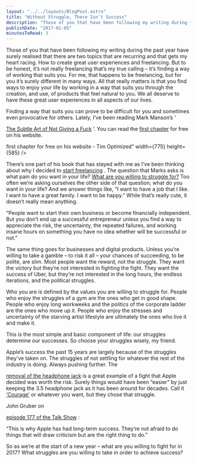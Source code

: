 ```yaml
---
layout: "../../layouts/BlogPost.astro"
title: "Without Struggle, There Isn’t Success"
description: "Those of you that have been following my writing during the past year have surely realised that there are two topics that are recurring and that gets my heart racing. How to create great user experiences and freelancing. But to be honest, it’s not really freelancing that’s my true calling – it’s finding a way of working that suits you. For me, that happens to be freelancing, but for you it’s surely different in many ways. All that really matters is that you find ways to enjoy your life by workin"
publishDate: "2017-01-05"
minutesToRead: 3
---
```


<p>Those of you that have been following my writing during the past year have surely realised that there are two topics that are recurring and that gets my heart racing. How to create great user experiences and freelancing. But to be honest, it’s not really freelancing that’s my true calling – it’s finding a way of working that suits you. For me, that happens to be freelancing, but for you it’s surely different in many ways. All that really matters is that you find ways to enjoy your life by working in a way that suits you through the creation, and use, of products that feel natural to you. We all deserve to have these great user experiences in all aspects of our lives.</p>
<p>Finding a way that suits you can prove to be difficult for you and sometimes even provocative for others. Lately, I’ve been reading Mark Manson’s ‘ </p>
<a href="https://www.amazon.com/Subtle-Art-Not-Giving-Counterintuitive/dp/0062457713/ref="as_li_ss_tl"?ie="UTF8"&qid="1468352752"&sr="8"-1-fkmr0&keywords="subtle"+art+of+not+giving+a+fuck&linkCode="sl1"&tag="entsblo"-20&linkId="a81bfe2b59e0df18b29f6d08a6c2db00"&ref="antonsten".com" target="_blank">The Subtle Art of Not Giving a Fuck</a>
 ’. You can read the 
<a href="https://markmanson.net/not-giving-a-fuck?ref="antonsten".com" target="_blank">first chapter</a>
 for free on his website.</p>
<MDXImage src="/images/tim_optimized.webp" alt="kfirst chapter for free on his website - Tim Optimized">first chapter for free on his website - Tim Optimized" width={775} height={585} />
</MDXImage>
<p>There’s one part of his book that has stayed with me as I’ve been thinking about why I decided to 
<a href="https://masteringfreelance.com/?ref="antonsten".com" target="_blank">start freelancing</a>
 . The question that Marks asks is what pain do you want in your life? 
<a href="https://markmanson.net/question?ref="antonsten".com" target="_blank">What are you willing to struggle for?</a>
 Too often we’re asking ourselves the other side of that question; what do you want in your life? And we answer things like, “I want to have a job that I like. I want to have a great family. I want to be happy.” While that’s really cute, it doesn’t really mean anything.</p>
<div class="blockquote">
</div>
<div>
<p>“People want to start their own business or become financially independent. But you don’t end up a successful entrepreneur unless you find a way to appreciate the risk, the uncertainty, the repeated failures, and working insane hours on something you have no idea whether will be successful or not.” </p>
</div>
<p>The same thing goes for businesses and digital products. Unless you’re willing to take a gamble – to risk it all – your chances of succeeding, to be polite, are slim. Most people want the reward, not the struggle. They want the victory but they’re not interested in fighting the fight. They want the success of Uber, but they’re not interested in the long hours, the endless iterations, and the political struggles.</p>
<div class="blockquote">
</div>
<div>
<p>Who you are is defined by the values you are willing to struggle for. People who enjoy the struggles of a gym are the ones who get in good shape. People who enjoy long workweeks and the politics of the corporate ladder are the ones who move up it. People who enjoy the stresses and uncertainty of the starving artist lifestyle are ultimately the ones who live it and make it.</p>
<p>This is the most simple and basic component of life: our struggles determine our successes. So choose your struggles wisely, my friend. </p>
</div>
<p>Apple’s success the past 15 years are largely because of the struggles they’ve taken on. The struggles of not settling for whatever the rest of the industry is doing. Always pushing further. The </p>
<a href="https://www.antonsten.com/apple/" target="_blank">removal of the headphone jack</a>
 is a great example of a fight that Apple decided was worth the risk. Surely things would have been “easier” by just keeping the 3.5 headphone jack as it has been around for decades. Call it 
<a href="http://www.theverge.com/2016/9/7/12838024/apple-iphone-7-plus-headphone-jack-removal-courage?ref="antonsten".com" target="_blank">‘Courage’</a>
 or whatever you want, but they chose that struggle.</p>
<p>John Gruber on </p>
<a href="http://daringfireball.net/thetalkshow/?ref="antonsten".com" target="_blank">episode 177 of the Talk Show</a>
 :</p>
<div class="blockquote">
</div>
<div>
<p>“This is why Apple has had long-term success. They’re not afraid to do things that will draw criticism but are the right thing to do.” </p>
</div>
<p>So as we’re at the start of a new year – what are you willing to fight for in 2017? What struggles are you willing to take in order to achieve success?</p>
